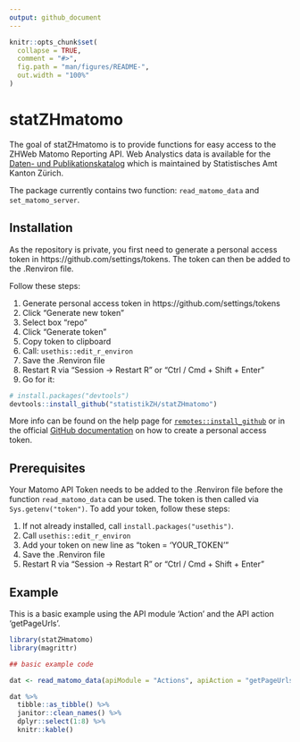 ```yaml
---
output: github_document
---
```


<!-- README.md is generated from README.Rmd. Please edit that file -->

```r
knitr::opts_chunk$set(
  collapse = TRUE,
  comment = "#>",
  fig.path = "man/figures/README-",
  out.width = "100%"
)
```

# statZHmatomo

<!-- badges: start -->
<!-- badges: end -->

The goal of statZHmatomo is to provide functions for easy access to the ZHWeb Matomo Reporting API. Web Analystics data is available for the [Daten- und Publikationskatalog](https://www.zh.ch/de/politik-staat/statistik-daten/datenkatalog.html#/home) which is maintained by Statistisches Amt Kanton Zürich. 

The package currently contains two function: `read_matomo_data` and `set_matomo_server`.

## Installation

As the repository is private, you first need to generate a personal access token in https://github.com/settings/tokens. The token can then be added to the .Renviron file.

Follow these steps:

1. Generate personal access token in https://github.com/settings/tokens
2. Click "Generate new token"
3. Select box "repo"
4. Click "Generate token"
5. Copy token to clipboard
6. Call: `usethis::edit_r_environ`
7. Save the .Renviron file
8. Restart R via "Session -> Restart R" or "Ctrl / Cmd + Shift + Enter"
9. Go for it:

``` r
# install.packages("devtools")
devtools::install_github("statistikZH/statZHmatomo")
```

More info can be found on the help page for [`remotes::install_github`](https://remotes.r-lib.org/reference/install_github.html) or in the official [GitHub documentation](https://docs.github.com/en/github/authenticating-to-github/creating-a-personal-access-token) on how to create a personal access token.  

## Prerequisites

Your Matomo API Token needs to be added to the .Renviron file before the function `read_matomo_data` can be used. The token is then called via `Sys.getenv("token")`. To add your token, follow these steps:

1. If not already installed, call `install.packages("usethis")`.
2. Call `usethis::edit_r_environ`
3. Add your token on new line as "token = 'YOUR_TOKEN'"
4. Save the .Renviron file
5. Restart R via "Session -> Restart R" or "Ctrl / Cmd + Shift + Enter"

## Example

This is a basic example using the API module 'Action' and the API action 'getPageUrls'.

```r

library(statZHmatomo)
library(magrittr)

## basic example code

dat <- read_matomo_data(apiModule = "Actions", apiAction = "getPageUrls") 

dat %>% 
  tibble::as_tibble() %>% 
  janitor::clean_names() %>% 
  dplyr::select(1:8) %>% 
  knitr::kable()

```

